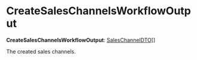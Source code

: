 
# CreateSalesChannelsWorkflowOutput

 **CreateSalesChannelsWorkflowOutput**: [SalesChannelDTO](../../../sales_channel/interfaces/sales_channel.SalesChannelDTO/page.mdx)[]

The created sales channels.
